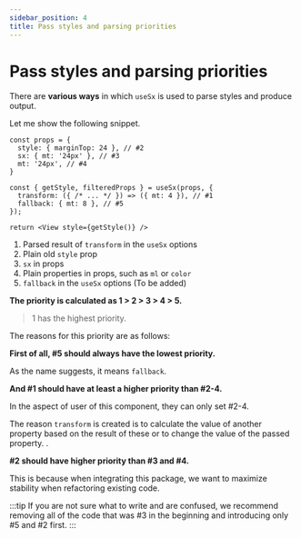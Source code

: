 ```yaml
---
sidebar_position: 4
title: Pass styles and parsing priorities
---
```


# Pass styles and parsing priorities

There are **various ways** in which `useSx` is used to parse styles and produce output.

Let me show the following snippet.

```tsx
const props = {
  style: { marginTop: 24 }, // #2
  sx: { mt: '24px' }, // #3
  mt: '24px', // #4
}

const { getStyle, filteredProps } = useSx(props, {
  transform: ({ /* ... */ }) => ({ mt: 4 }), // #1
  fallback: { mt: 8 }, // #5
});

return <View style={getStyle()} />
```

1. Parsed result of `transform` in the `useSx` options
2. Plain old `style` prop
3. `sx` in props
4. Plain properties in props, such as `ml` or `color`
5. `fallback` in the `useSx` options (To be added)

**The priority is calculated as  1 > 2 > 3 > 4 > 5.**

> 1 has the highest priority.

The reasons for this priority are as follows:

**First of all, #5 should always have the lowest priority.**

As the name suggests, it means `fallback`.

**And #1 should have at least a higher priority than #2-4.**

In the aspect of user of this component, they can only set #2-4.

The reason `transform` is created is to calculate the value of another property based on the result of these or to change the value of the passed property. .

**#2 should have higher priority than #3 and #4.**

This is because when integrating this package, we want to maximize stability when refactoring existing code.

:::tip
If you are not sure what to write and are confused,
we recommend removing all of the code that was #3 in the beginning and introducing only #5 and #2 first.
:::
